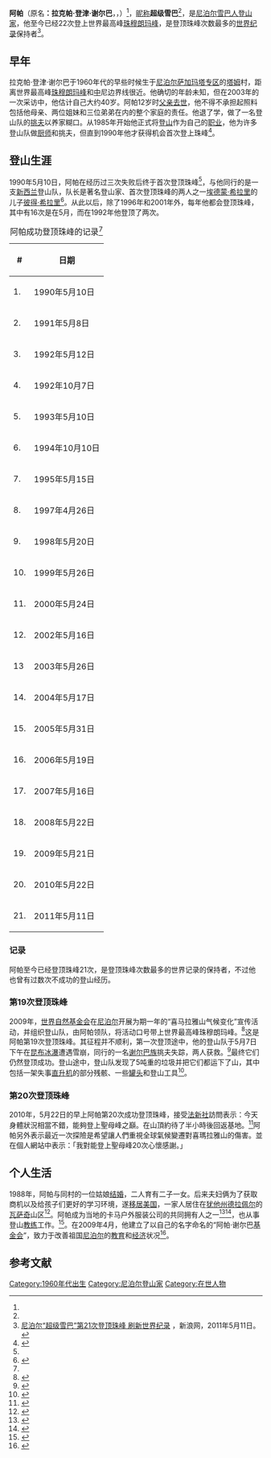 {{noteTA
|1 = zh-cn:珠穆朗玛峰; zh-hk:珠穆朗瑪峰; zh-tw:聖母峰; zh-sg:珠穆朗玛峰
|2 = zh-cn:珠峰; zh-tw:聖母峰; zh-hk:珠峰; zh-sg:珠峰
}}
{{Infobox Person
|image= Apa Sherpa.jpg
|name=阿帕
|other_names=阿帕·谢尔巴
|birth_date={{birth date and age|1960|1|20}}
|birth_place={{flag|Kingdom of Nepal}}[[塔姆|塔姆]]
|nationality={{NEP}}
|known_for=攀登[[珠穆朗玛峰|珠穆朗玛峰]]
}}

'''阿帕'''（原名'''：拉克帕·登津·谢尔巴'''，{{lang-en|Lhakpa Tenzing Sherpa}}，{{bd|1960年|1月20日}}）<ref name="eh"/>，[[昵称|昵称]]'''超级雪巴'''<ref name="BBC"/>，是[[尼泊尔|尼泊尔]][[雪巴人|雪巴人]][[登山家|登山家]]，他至今已经22次登上世界最高峰[[珠穆朗玛峰|珠穆朗玛峰]]，是登顶珠峰次数最多的[[世界纪录|世界纪录]]保持者<ref>[http://sports.sina.com.cn/o/2011-05-11/15135571765.shtml 尼泊尔“超级雪巴”第21次登顶珠峰 刷新世界纪录] {{Wayback|url=http://sports.sina.com.cn/o/2011-05-11/15135571765.shtml |date=20200417031328 }}，新浪网，2011年5月11日。</ref>。

==早年==
拉克帕·登津·谢尔巴于1960年代的早些时候生于[[尼泊尔|尼泊尔]][[萨加玛塔专区|萨加玛塔专区]]的[[塔姆|塔姆]]村，距离世界最高峰[[珠穆朗玛峰|珠穆朗玛峰]]和[[中华人民共和国|中]]尼边界线很近。他确切的年龄未知，但在2003年的一次采访中，他估计自己大约40岁。阿帕12岁时[[父亲|父亲]][[去世|去世]]，他不得不承担起照料包括他母亲、两位姐妹和三位弟弟在内的整个家庭的责任。他退了学，做了一名登山队的[[挑夫|挑夫]]以养家糊口。从1985年开始他正式将[[登山|登山]]作为自己的[[职业|职业]]，他为许多登山队做[[厨师|厨师]]和挑夫，但直到1990年他才获得机会首次登上珠峰<ref name="eh">{{cite news|url=http://www.everesthistory.com/sherpas/apa.htm |title=The Sherpas of Everest Series: Apa Sherpa |publisher=EverestHistory.com |accessdate=2009-05-21 |deadurl=yes |archiveurl=https://web.archive.org/web/20090625205527/http://www.everesthistory.com/sherpas/apa.htm |archivedate=2009-06-25 }}</ref>。

==登山生涯==
1990年5月10日，阿帕在经历过三次失败后终于首次登顶珠峰<ref name="xinhua"/>，与他同行的是一支[[新西兰|新西兰]]登山队，队长是著名登山家、首次登顶珠峰的两人之一[[埃德蒙·希拉里|埃德蒙·希拉里]]的儿子[[彼得·希拉里|彼得·希拉里]]<ref name="aiken">{{cite news|title=Another man conquers highest peak|date=10 May 1990|publisher=[[Aiken_Standard|Aiken Standard]]|accessdate=2009-05-21}}</ref>。从此以后，除了1996年和2001年外，每年他都会登顶珠峰，其中有16次是在5月，而在1992年他登顶了两次。
{| class="wikitable floatright" style="margin:0.5em 0 0.5em 1em;"
|+阿帕成功登顶珠峰的记录<ref name="eh"/>
!#
! 日期
|-
|1.
| 1990年5月10日
|-
|2.
| 1991年5月8日
|-
|3.
| 1992年5月12日
|-
|4.
| 1992年10月7日
|-
|5.
| 1993年5月10日
|-
|6.
| 1994年10月10日
|-
|7.
| 1995年5月15日
|-
|8.
| 1997年4月26日
|-
|9.
| 1998年5月20日
|-
|10.
| 1999年5月26日
|-
|11.
| 2000年5月24日
|-
|12.
| 2002年5月16日
|-
|13
| 2003年5月26日
|-
|14.
| 2004年5月17日
|-
|15.
| 2005年5月31日
|-
|16.
| 2006年5月19日
|-
|17.
| 2007年5月16日
|-
|18.
| 2008年5月22日
|-
|19.
| 2009年5月21日
|-
|20.
| 2010年5月22日
|-
|21.
| 2011年5月11日
|}
===记录===

阿帕至今已经登顶珠峰21次，是登顶珠峰次数最多的世界记录的保持者，不过他也曾有过数次不成功的登山经历。

===第19次登顶珠峰===
2009年，[[世界自然基金会|世界自然基金会]]在[[尼泊尔|尼泊尔]]开展为期一年的“喜马拉雅山气候变化”宣传活动，并组织登山队，由阿帕领队，将活动口号带上世界最高峰珠穆朗玛峰。<ref>{{Cite web |url=http://news.xinhuanet.com/world/2009-04/05/content_11135501.htm |title=防止气候变化标语将被带上珠穆朗玛峰 |access-date=2009-05-22 |archive-date=2014-12-04 |archive-url=https://web.archive.org/web/20141204234222/http://news.xinhuanet.com/world/2009-04/05/content_11135501.htm |dead-url=no }}</ref>这是阿帕第19次登顶珠峰。其征程并不顺利，第一次登顶途中，他的登山队于5月7日下午在[[昆布冰瀑|昆布冰瀑]]遭遇雪崩，同行的一名[[谢尔巴族|谢尔巴族]]挑夫失踪，两人获救。<ref>{{Cite web |url=http://sports.sohu.com/20090522/n264104063.shtml |title=第19次登顶珠峰 尼泊尔登山名将再刷新世界纪录 |access-date=2009-05-22 |archive-date=2014-12-04 |archive-url=https://web.archive.org/web/20141204202312/http://sports.sohu.com/20090522/n264104063.shtml |dead-url=no }}</ref>最终它们仍然登顶成功。登山途中，登山队发现了5吨重的垃圾并把它们都运下了山，其中包括一架失事[[直升机|直升机]]的部分残骸、一些[[罐头|罐头]]和登山工具<ref name="BBC">{{cite news|url=http://news.bbc.co.uk/2/hi/uk_news/8061443.stm|title=Super Sherpa repeats Everest feat|date=21 May 2009|publisher=BBC|accessdate=2009-05-21|archive-date=2009-05-25|archive-url=https://web.archive.org/web/20090525172346/http://news.bbc.co.uk/2/hi/uk_news/8061443.stm|dead-url=no}}</ref>。

===第20次登顶珠峰===
2010年，5月22日的早上阿帕第20次成功登顶珠峰，接受[[法新社|法新社]]訪問表示：今天身體狀況相當不錯，能夠登上聖母峰之巔。在山頂約待了半小時後回返基地。<ref>{{Cite web |url=http://news.msn.com.tw/news1714658.aspx |title=聖母峰攻頂20次 雪巴人刷新紀錄 |access-date=2010-05-25 |archive-url=https://web.archive.org/web/20100524074947/http://news.msn.com.tw/news1714658.aspx |archive-date=2010-05-24 |dead-url=yes }}</ref>阿帕另外表示最近一次探險是希望讓人們重視全球氣候變遷對喜瑪拉雅山的傷害。並在個人網站中表示：「我對能登上聖母峰20次心懷感謝。」

== 个人生活 ==
1988年，阿帕与同村的一位姑娘[[结婚|结婚]]，二人育有二子一女。后来夫妇俩为了获取商机以及给孩子们更好的学习环境，遂[[移民|移居]][[美国|美国]]，一家人居住在[[犹他州|犹他州]][[德拉佩尔|德拉佩尔]]的[[瓦萨奇|瓦萨奇]]山区<ref>{{Cite web |url=http://outdoor.travel.sohu.com/20061228/n247311177.shtml |title=16次成功攀登珠峰的尼泊尔人谢尔巴 |access-date=2009-05-22 |archive-date=2015-12-24 |archive-url=https://web.archive.org/web/20151224184657/http://outdoor.travel.sohu.com/20061228/n247311177.shtml |dead-url=no }}</ref>。阿帕成为当地的卡马户外服装公司的共同拥有人之一<ref name="utah">{{cite news|title=Sixteen summits later:Everest climber begins a new life in Utah|date=2006-12-28|publisher=[[The_Santa_Fe_New_Mexican|The Santa Fe New Mexican]]|accessdate=2009-05-21}}</ref><ref name="tslt">{{cite news|url=http://www.sltrib.com/search/ci_4870469|title=Climber from Nepal reaches for personal summit in SLC|author=Mike Gorrell|publisher=[[The_Salt_Lake_Tribune|The Salt Lake Tribune]]|accessdate=2009-05-21|archive-date=2009-05-18|archive-url=https://web.archive.org/web/20090518124225/http://www.sltrib.com/search/ci_4870469|dead-url=no}}</ref>，也从事登山[[教练|教练]]工作。<ref name="xinhua">{{Cite web |url=http://news.xinhuanet.com/sports/2009-05/21/content_11414084.htm |title=登山名将阿帕19次登顶珠峰刷新世界纪录 |access-date=2009-05-22 |archive-date=2009-05-28 |archive-url=https://web.archive.org/web/20090528211719/http://news.xinhuanet.com/sports/2009-05/21/content_11414084.htm |dead-url=no }}</ref>。在2009年4月，他建立了以自己的名字命名的“阿帕·谢尔巴[[基金会|基金会]]”，致力于改善祖国[[尼泊尔|尼泊尔]]的[[教育|教育]]和[[经济|经济]]状况<ref name="ApaSherpaFoundation">{{cite web|url=http://www.ApaSherpaFoundation.org/|title=World record holder Apa Sherpa to create new foundation|accessdate=2009-05-21|archive-date=2009-05-09|archive-url=https://web.archive.org/web/20090509014822/http://www.apasherpafoundation.org/|dead-url=no}}</ref>。

==参考文献==
{{Reflist}}

{{DEFAULTSORT: Sherpa, Lhakpa Tenzing}}
[[Category:1960年代出生|Category:1960年代出生]]
[[Category:尼泊尔登山家|Category:尼泊尔登山家]]
[[Category:在世人物|Category:在世人物]]